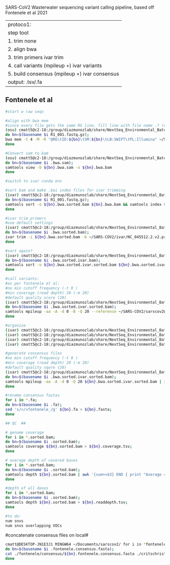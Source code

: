SARS-CoV2 Wasterwater sequencing variant calling pipeline, based off Fontenele et al 2021

------------------------------------------------------------------------------------
protoco1:

step              	 tool               

1. trim       		    none                   

2. align       	      bwa                

3. trim primers    	  ivar trim         

4. call variants      (mpileup +) ivar variants   

5. build consensus   	(mpileup +) ivar consensus		 		

output:           	.tsv/.fa      
-------------------------------------------------------------------------------------
	
				

## Fontenele et al ##

```bash
#start w raw seqs

#align with bwa mem
#since every file gets the same RG line, fill line with file name .? (now needs double quotes for variable expansion)
(osu) cmatt5@c2-18:/group/diazmunozlab/share/NextSeq_Environmental_Batch1$ for i in ./*R1_001.fastq.gz;
do bn=$(basename $i R1_001.fastq.gz); 
bwa mem -t 4 -M -R "@RG\tID:${bn}\tSM:${bn}\tLB:SWIFT\tPL:Illumina" ~/SARS-COV2/sarscov2WuhanHu1.fasta ${bn}R1_001.fastq.gz ${bn}R2_001.fastq.gz > ${bn}.bwa.sam;
done

#Convert sam to bam
(osu) cmatt5@c2-18:/group/diazmunozlab/share/NextSeq_Environmental_Batch1$ for i in *.bwa.sam; 
do bn=$(basename $i .bwa.sam);
samtools view -b ${bn}.bwa.sam -o ${bn}.bwa.bam
done

#switch to ivar conda env

#sort bam and make .bai index files for ivar trimming 
(ivar) cmatt5@c2-18:/group/diazmunozlab/share/NextSeq_Environmental_Batch1$ for i in ./*R1_001.fastq.gz; 
do bn=$(basename $i R1_001.fastq.gz); 
samtools sort -o ${bn}.bwa.sorted.bam ${bn}.bwa.bam && samtools index ${bn}.bwa.sorted.bam; 
done

#ivar trim primers
#use default settings
(ivar) cmatt5@c2-18:/group/diazmunozlab/share/NextSeq_Environmental_Batch1$ for i in *.bwa.sorted.bam;  
do bn=$(basename $i .bwa.sorted.bam); 
ivar trim -i ${bn}.bwa.sorted.bam -b ~/SARS-COV2/ivar/NC_045512.2.v2.primers.bed -p "${bn}.bwa.sorted.ivar.bam"; 
done

#sort again?
(ivar) cmatt5@c2-18:/group/diazmunozlab/share/NextSeq_Environmental_Batch1$ for i in *.bwa.sorted.ivar.bam;  
do bn=$(basename $i .bwa.sorted.ivar.bam); 
samtools sort -o ${bn}.bwa.sorted.ivar.sorted.bam ${bn}.bwa.sorted.ivar.bam; 
done

#call variants:
#as per fontenele et al:
#no min cutoff frequency (-t 0 )
#min coverage (read depth) 20 (-m 20)
#default quality score (20)
(ivar) cmatt5@c2-18:/group/diazmunozlab/share/NextSeq_Environmental_Batch1$ for i in *.bwa.sorted.ivar.sorted.bam;  
do bn=$(basename $i .bwa.sorted.ivar.sorted.bam); 
samtools mpileup -aa -A -d 0 -B -Q 20 --reference ~/SARS-COV2/sarscov2WuhanHu1.fasta ${bn}.bwa.sorted.ivar.sorted.bam | ivar variants -t 0 -m 20 -p "${bn}.fontenele.variants" -r ~/SARS-COV2/sarscov2WuhanHu1.fasta -g ~/SARS-COV2/ivar/GCF_009858895.2_ASM985889v3_genomic.gff; 
done

#organize 
(ivar) cmatt5@c2-18:/group/diazmunozlab/share/NextSeq_Environmental_Batch1$ mkdir fontenele
(ivar) cmatt5@c2-18:/group/diazmunozlab/share/NextSeq_Environmental_Batch1$ mv ** fontenele 
(ivar) cmatt5@c2-18:/group/diazmunozlab/share/NextSeq_Environmental_Batch1$ mv *variants* fontenele
(ivar) cmatt5@c2-18:/group/diazmunozlab/share/NextSeq_Environmental_Batch1$ cd fontenele

#generate consensus files 
#no min cutoff frequency (-t 0 )
#min coverage (read depth) 20 (-m 20)
#default quality sqore (20)
(ivar) cmatt5@c2-18:/group/diazmunozlab/share/NextSeq_Environmental_Batch1/fontenele$ for i in *.bwa.sorted.ivar.sorted.bam;  
do bn=$(basename $i .bwa.sorted.ivar.sorted.bam); 
samtools mpileup -aa -A -d 0 -Q 20 ${bn}.bwa.sorted.ivar.sorted.bam | ivar consensus -t 0 -m 20 -q 20 -p "${bn}.fontenele.consensus"; 
done

#rename consensus fastas
for i in *.fa;  
do bn=$(basename $i .fa);
sed 's/>/>fontenele_/g' ${bn}.fa > ${bn}.fasta;
done

```

```bash

## QC  ##

# genome coverage
for i in *.sorted.bam; 
do bn=$(basename $i .sorted.bam); 
samtools coverage ${bn}.sorted.bam > ${bn}.coverage.tsv; 
done

# average depth of covered bases
for i in *.sorted.bam; 
do bn=$(basename $i .sorted.bam); 
samtools depth ${bn}.sorted.bam | awk '{sum+=$3} END { print "Average = ",sum/NR}'; 
done

#depth of all dases
for i in *.sorted.bam; 
do bn=$(basename $i .sorted.bam); 
samtools depth ${bn}.sorted.bam > ${bn}.readdepth.tsv;
done

#to do:
num snvs
num snvs overlapping VOCs
```



#concatenate consensus files on local#
```bash

cmatt@DESKTOP-JN1E3J1 MINGW64 ~/Documents/sarscov2/ for i in *fontenele/consensus/*.fontenele.consensus.fasta;  
do bn=$(basename $i .fontenele.consensus.fasta);
cat ./fontenele/consensus/${bn}.fontenele.consensus.fasta ./critschristoph/consensus/${bn}.bowtie.sorted.sambamba.CC.fasta ./ivarmmp/consensus/${bn}.ivarmmp.consensus.fasta > ${bn}.consensus.fasta; 
done

```

